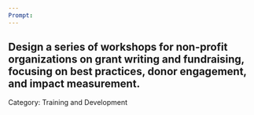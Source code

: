 ```yaml
---
Prompt:
---
```

Design a series of workshops for non-profit organizations on grant writing and fundraising, focusing on best practices, donor engagement, and impact measurement.
---
Category: Training and Development
